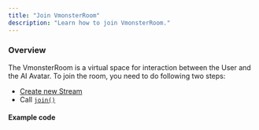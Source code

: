 ```yaml
---
title: "Join VmonsterRoom"
description: "Learn how to join VmonsterRoom."
---
```



### Overview

The VmonsterRoom is a virtual space for interaction between the User and the AI Avatar. To join the room, you need to do following two steps:

- [Create new Stream](/pages/create_New_Stream)
- Call [`join()`](/pages/instance_Methods#join)

#### Example code

<JoinRoomSnippet />

